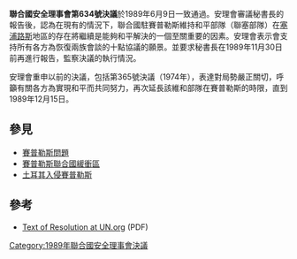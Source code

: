 {{Infobox UN resolution
|number = 634
|organ = SC
|date = 6月9日
|year = 1989年
|meeting = 2868
|code = S/RES/634
|document = http://daccess-dds-ny.un.org/doc/RESOLUTION/GEN/NR0/557/71/IMG/NR055771.pdf?OpenElement
|for = 15
|abstention = 0
|against = 0
|subject = 賽普勒斯局勢
|result = 通過
|image = Cyprus BufferZoneInBlue.png
|caption = 聯塞部隊緩衝區
}}

'''聯合國安全理事會第634號決議'''於1989年6月9日一致通過。安理會審議秘書長的報告後，認為在現有的情況下，聯合國駐賽普勒斯維持和平部隊（聯塞部隊）在[[塞浦路斯|塞浦路斯]]地區的存在將繼續是能夠和平解決的一個至關重要的因素。安理會表示會支持所有各方為恢復兩族會談的十點協議的願景。並要求秘書長在1989年11月30日前再進行報告，監察決議的執行情況。

安理會重申以前的決議，包括第365號決議（1974年），表達對局勢嚴正關切，呼籲有關各方為實現和平而共同努力，再次延長該維和部隊在賽普勒斯的時限，直到1989年12月15日。

==參見==
* [[賽普勒斯問題|賽普勒斯問題]]
* [[賽普勒斯聯合國緩衝區|賽普勒斯聯合國緩衝區]]
* [[土耳其入侵賽普勒斯|土耳其入侵賽普勒斯]]

==參考==
*[https://web.archive.org/web/20120610212801/http://daccess-dds-ny.un.org/doc/RESOLUTION/GEN/NR0/557/71/IMG/NR055771.pdf?OpenElement Text of Resolution at UN.org] (PDF)
{{wikisource}}

{{UNSCR 1989}}
[[Category:1989年聯合國安全理事會決議|Category:1989年聯合國安全理事會決議]]